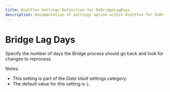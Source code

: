 ```yaml
---
title: BimlFlex Settings Definition for DvBridgeLagDays
description: Documentation of settings option within BimlFlex for DvBridgeLagDays
---
```

<head>
  <meta name="varigenceProduct" content="BimlFlex"></meta>
  <meta name="varigenceArticleType" content="Reference"></meta>
</head>

# Bridge Lag Days

Specify the number of days the Bridge process should go back and look for changes to reprocess.

Notes:

* This setting is part of the *Data Vault* settings category.
* The default value for this setting is `1`.
